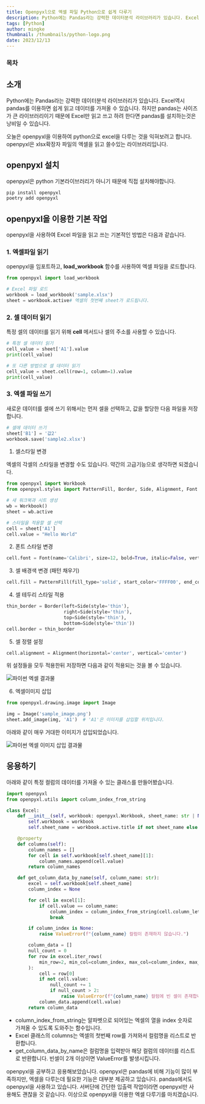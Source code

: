 ```yaml
---
title: Openpyxl으로 엑셀 파일 Python으로 쉽게 다루기
description: Python에는 Pandas라는 강력한 데이터분석 라이브러리가 있습니다. Excel역시 pandas를 이용하면 쉽게 읽고 데이터를 가져올 수 있습니다. 하지만 pandas는 사이즈가 큰 라이브러리이기 때문에 Excel만 읽고 쓰고 하려 한다면 pandas를 설치하는것은 낭비일 수 있습니다. 오늘은 openpyxl을 이용하여 python으로 excel을 다루는 것을 익혀보려고 합니다. openpyxl은 xlsx확장자 파일의 엑셀을 읽고 쓸수있는 라이브러리입니다.
tags: [Python]
author: mingke
thumbnail: /thumbnails/python-logo.png
date: 2023/12/13
---
```


### 목차

## 소개

Python에는 Pandas라는 강력한 데이터분석 라이브러리가 있습니다. Excel역시 pandas를 이용하면 쉽게 읽고 데이터를 가져올 수 있습니다. 하지만 pandas는 사이즈가 큰 라이브러리이기 때문에 Excel만 읽고 쓰고 하려 한다면 pandas를 설치하는것은 낭비일 수 있습니다.

오늘은 openpyxl을 이용하여 python으로 excel을 다루는 것을 익혀보려고 합니다. openpyxl은 xlsx확장자 파일의 엑셀을 읽고 쓸수있는 라이브러리입니다.

## openpyxl 설치

openpyxl은 python 기본라이브러리가 아니기 때문에 직접 설치해야합니다.

```python
pip install openpyxl
poetry add openpyxl
```

## openpyxl을 이용한 기본 작업

openpyxl을 사용하여 Excel 파일을 읽고 쓰는 기본적인 방법은 다음과 같습니다.

### 1. 엑셀파일 읽기

openpyxl을 임포트하고, **load_workbook** 함수를 사용하여 엑셀 파일을 로드합니다.

```python
from openpyxl import load_workbook

# Excel 파일 로드
workbook = load_workbook('sample.xlsx')
sheet = workbook.active# 엑셀의 첫번째 sheet가 로드됩니다.
```

### 2. 셀 데이터 읽기

특정 셀의 데이터를 읽기 위해 **cell** 메서드나 셀의 주소를 사용할 수 있습니다.

```python
# 특정 셀 데이터 읽기
cell_value = sheet['A1'].value
print(cell_value)

# 또 다른 방법으로 셀 데이터 읽기
cell_value = sheet.cell(row=1, column=1).value
print(cell_value)

```

### 3. 엑셀 파일 쓰기

새로운 데이터를 셀에 쓰기 위해서는 먼저 셀을 선택하고, 값을 할당한 다음 파일을 저장합니다.

```python
# 셀에 데이터 쓰기
sheet['B1'] = '값2'
workbook.save('sample2.xlsx')

```

1. 셀스타일 변경

엑셀의 각셀의 스타일을 변경할 수도 있습니다. 약간의 고급기능으로 생각하면 되겠습니다.

```python
from openpyxl import Workbook
from openpyxl.styles import PatternFill, Border, Side, Alignment, Font

# 새 워크북과 시트 생성
wb = Workbook()
sheet = wb.active

# 스타일을 적용할 셀 선택
cell = sheet['A1']
cell.value = "Hello World"

```

2. 폰트 스타일 변경

```python
cell.font = Font(name='Calibri', size=12, bold=True, italic=False, vertAlign=None, underline='none', strike=False, color='FF0000')

```

3. 셀 배경색 변경 (패턴 채우기)

```python
cell.fill = PatternFill(fill_type='solid', start_color='FFFF00', end_color='FFFF00')

```

4. 셀 테두리 스타일 적용

```python
thin_border = Border(left=Side(style='thin'),
                     right=Side(style='thin'),
                     top=Side(style='thin'),
                     bottom=Side(style='thin'))
cell.border = thin_border

```

5. 셀 정렬 설정

```python
cell.alignment = Alignment(horizontal='center', vertical='center')

```

위 설정들을 모두 적용한뒤 저장하면 다음과 같이 적용되는 것을 볼 수 있습니다.

<Image src="/openpyxl-python-excel/01.png" alt="파이썬 엑셀 결과물" caption="엑셀 결과물" />

6. 엑셀이미지 삽입

```python
from openpyxl.drawing.image import Image

img = Image('sample_image.png')
sheet.add_image(img, 'A1')  # 'A1'은 이미지를 삽입할 위치입니다.
```

아래와 같이 매우 거대한 이미지가 삽입되었습니다.

<Image
  src="/openpyxl-python-excel/02.jpg"
  alt="파이썬 엑셀 이미지 삽입 결과물"
  caption="엑셀 이미지 삽입 결과물"
/>

## 응용하기

아래와 같이 특정 컬럼의 데이터를 가져올 수 있는 클래스를 만들어봤습니다.

```python
import openpyxl
from openpyxl.utils import column_index_from_string

class Excel:
    def __init__(self, workbook: openpyxl.Workbook, sheet_name: str | None = None):
        self.workbook = workbook
        self.sheet_name = workbook.active.title if not sheet_name else sheet_name

    @property
    def columns(self):
        column_names = []
        for cell in self.workbook[self.sheet_name][1]:
            column_names.append(cell.value)
        return column_names

    def get_column_data_by_name(self, column_name: str):
        excel = self.workbook[self.sheet_name]
        column_index = None

        for cell in excel[1]:
            if cell.value == column_name:
                column_index = column_index_from_string(cell.column_letter)
                break

        if column_index is None:
            raise ValueError(f"{column_name} 컬럼이 존재하지 않습니다.")

        column_data = []
        null_count = 0
        for row in excel.iter_rows(
            min_row=2, min_col=column_index, max_col=column_index, max_row=excel.max_row
        ):
            cell = row[0]
            if not cell.value:
                null_count += 1
                if null_count > 2:
                    raise ValueError(f"{column_name} 컬럼에 빈 셀이 존재합니다. 데이터를 확인해주세요.")
            column_data.append(cell.value)
        return column_data
```

- column_index_from_string는 알파벳으로 되어있는 엑셀의 열을 index 숫자로 가져올 수 있도록 도와주는 함수입니다.
- Excel 클래스의 columns는 엑셀의 첫번째 row를 가져와서 컬럼명을 리스트로 반환합니다.
- get_column_data_by_name은 컬럼명을 입력받아 해당 컬럼의 데이터를 리스트로 반환합니다. 빈셀이 2개 이상이면 ValueError를 발생시킵니다.

openpyxl을 공부하고 응용해보았습니다. openpyxl은 pandas에 비해 기능이 많이 부족하지만, 엑셀을 다루는데 필요한 기능은 대부분 제공하고 있습니다. pandas에서도 openpyxl을 사용하고 있습니다.
서버단에 간단한 입출력 작업이라면 openpyxl만 사용해도 괜찮을 것 같습니다.
이상으로 openpyxl을 이용한 엑셀 다루기를 마치겠습니다.
